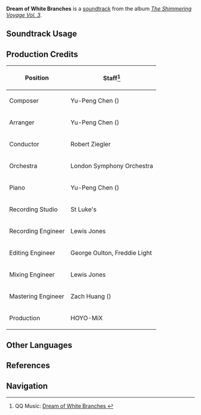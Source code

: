 {{Soundtrack Infobox
|image          = The Shimmering Voyage Vol 3.png
|album          = The Shimmering Voyage Vol. 3
|disc           = 1
|number         = 24
|featured       = 
|featured2      = 
|featured3      = 
|featured_disc  = 
|featured_disc2 = 
|featured_disc3 = 
|youtube_id     = 1sjKPJuyKEw
|spotify_id     = 5ZoZoe0b8hFwXbbdsGt5CF
|previous       = Moment of Conflict
|next           = With Witty Wit
}}
'''Dream of White Branches''' is a [[soundtrack]] from the album ''[[The Shimmering Voyage Vol. 3]]''.

==Soundtrack Usage==
{{Soundtrack Usage
|quest    = 
|location = Tree of Dreams
|domain   = 
}}

==Production Credits==
{| class="wikitable"
! Position
! Staff<ref>QQ Music: [https://y.qq.com/n/ryqq/songDetail/000uRYdT1IVTtQ Dream of White Branches {{zh|白枝之梦}}]</ref>
|-
! Composer
| Yu-Peng Chen ({{zh|陈致逸}})
|-
! Arranger
| Yu-Peng Chen ({{zh|陈致逸}})
|-
! Conductor
| Robert Ziegler
|-
! Orchestra
| London Symphony Orchestra
|-
! Piano
| Yu-Peng Chen ({{zh|陈致逸}})
|-
! Recording Studio
| St Luke's
|-
! Recording Engineer
| Lewis Jones
|-
! Editing Engineer
| George Oulton, Freddie Light
|-
! Mixing Engineer
| Lewis Jones
|-
! Mastering Engineer
| Zach Huang ({{zh|黄巍}})
|-
! Production
| HOYO-MiX
|}
<!--
==Gallery==
<gallery>
</gallery>

==Trivia==
-->

==Other Languages==
{{Other Languages
|en      = Dream of White Branches
|zhs     = 白枝之梦
|zhs_rm  = 
|zht     = 白枝之夢
|zht_rm  = 
|zh_tl   = 
|ja      = 白い枝の夢
|ja_rm   = Shiroi Eda no Yume
|ja_tl   = Dream of White Branches
}}

==References==
{{Reflist}}

==Navigation==
{{Soundtrack Navbox|The Shimmering Voyage|3}}